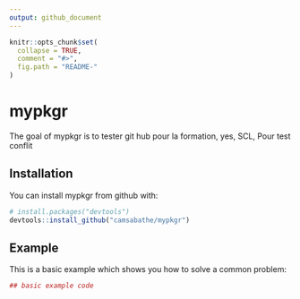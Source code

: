 ```yaml
---
output: github_document
---
```


<!-- README.md is generated from README.Rmd. Please edit that file -->

```r
knitr::opts_chunk$set(
  collapse = TRUE,
  comment = "#>",
  fig.path = "README-"
)
```

# mypkgr

The goal of mypkgr is to tester git hub pour la formation, yes, SCL, Pour test conflit

## Installation

You can install mypkgr from github with:

```r
# install.packages("devtools")
devtools::install_github("camsabathe/mypkgr")
```

## Example

This is a basic example which shows you how to solve a common problem:

```r
## basic example code
```
